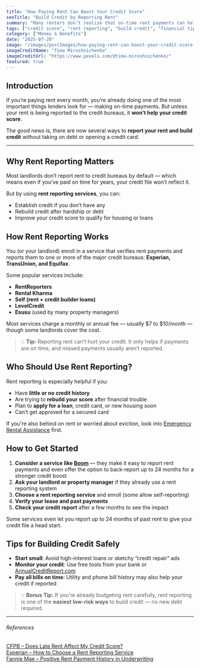 ```yaml
---
title: "How Paying Rent Can Boost Your Credit Score"
seoTitle: "Build Credit by Reporting Rent"
summary: "Many renters don’t realize that on-time rent payments can help build their credit. Learn how rent reporting services work, who offers them, and how they can help you qualify for loans or better housing."
tags: ["credit score", "rent reporting", "build credit", "financial tips", "housing"]
category: ["Money & Benefits"]
date: "2025-07-20"
image: "/images/postImages/how-paying-rent-can-boost-your-credit-score.jpg"
imageCreditName: "Tima Miroshnichenko"
imageCreditUrl: "https://www.pexels.com/@tima-miroshnichenko/"
featured: true
---
```


## Introduction

If you’re paying rent every month, you’re already doing one of the most important things lenders look for — making on-time payments. But unless your rent is being reported to the credit bureaus, it **won’t help your credit score**.

The good news is, there are now several ways to **report your rent and build credit** without taking on debt or opening a credit card.

<AffiliateCtaBanner affiliate="boom" />

***

## Why Rent Reporting Matters

Most landlords don’t report rent to credit bureaus by default — which means even if you’ve paid on time for years, your credit file won’t reflect it.

But by using **rent reporting services**, you can:

- Establish credit if you don’t have any  
- Rebuild credit after hardship or debt  
- Improve your credit score to qualify for housing or loans

## How Rent Reporting Works

You (or your landlord) enroll in a service that verifies rent payments and reports them to one or more of the major credit bureaus: **Experian, TransUnion, and Equifax**.

Some popular services include:

- **RentReporters**  
- **Rental Kharma**  
- **Self (rent + credit builder loans)**  
- **LevelCredit**  
- **Esusu** (used by many property managers)

Most services charge a monthly or annual fee — usually $7 to $10/month — though some landlords cover the cost.

> 💡 **Tip:** Reporting rent can’t hurt your credit. It only helps if payments are on time, and missed payments usually aren’t reported.

## Who Should Use Rent Reporting?

Rent reporting is especially helpful if you:

- Have **little or no credit history**  
- Are trying to **rebuild your score** after financial trouble  
- Plan to **apply for a loan**, credit card, or new housing soon  
- Can’t get approved for a secured card

If you're also behind on rent or worried about eviction, look into [Emergency Rental Assistance](./emergency-rental-assistance-what-it-is-and-how-to-apply-before-it-s-gone) first.

## How to Get Started

1. **Consider a service like [Boom](https://www.boompay.app/boomreport?source=MYGOVBLOG)** — they make it easy to report rent payments and even offer the option to back-report up to 24 months for a stronger credit boost
2. **Ask your landlord or property manager** if they already use a rent reporting system  
3. **Choose a rent reporting service** and enroll (some allow self-reporting)  
4. **Verify your lease and past payments**  
5. **Check your credit report** after a few months to see the impact

Some services even let you report up to 24 months of past rent to give your credit file a head start.

## Tips for Building Credit Safely

- **Start small**: Avoid high-interest loans or sketchy “credit repair” ads  
- **Monitor your credit**: Use free tools from your bank or [AnnualCreditReport.com](https://www.annualcreditreport.com/)  
- **Pay all bills on time**: Utility and phone bill history may also help your credit if reported

> 💡 **Bonus Tip:** If you're already budgeting rent carefully, rent reporting is one of the **easiest low-risk ways** to build credit — no new debt required.

***

###### References

<div className="references">
<a href="https://www.consumerfinance.gov/ask-cfpb/does-late-rent-affect-my-credit-score-en-1815/" target="_blank" rel="noopener noreferrer">CFPB – Does Late Rent Affect My Credit Score?</a><br />
<a href="https://www.experian.com/blogs/ask-experian/how-to-choose-rent-reporting-service/" target="_blank" rel="noopener noreferrer">Experian – How to Choose a Rent Reporting Service</a><br />
<a href="https://singlefamily.fanniemae.com/applications-technology/desktop-underwriter-desktop-originator/positive-rent-payments" target="_blank" rel="noopener noreferrer">Fannie Mae – Positive Rent Payment History in Underwriting</a>
</div>

<AffiliateDisclosure />